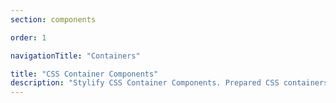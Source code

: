 ```yaml
---
section: components

order: 1

navigationTitle: "Containers"

title: "CSS Container Components"
description: "Stylify CSS Container Components. Prepared CSS containers for your next web project. Copy&Paste, without CSS framework."
---
```


<InteractivePreview
	class="margin-bottom:48px"
	min-height="310"
	title="Containers"
	htmlSnippet="components/containers"
/>
